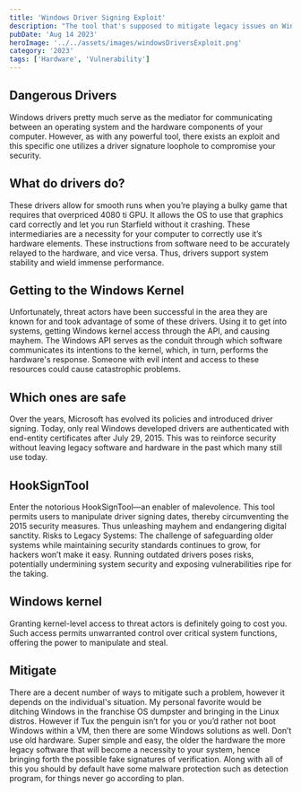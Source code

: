 ```yaml
---
title: 'Windows Driver Signing Exploit'
description: "The tool that's supposed to mitigate legacy issues on Windows systems is actually causing more."
pubDate: 'Aug 14 2023'
heroImage: '../../assets/images/windowsDriversExploit.png'
category: '2023'
tags: ['Hardware', 'Vulnerability']
---
```


## Dangerous Drivers
Windows drivers pretty much serve as the mediator for communicating between an operating system and the hardware components of your computer. However, as with any powerful tool, there exists an exploit and this specific one utilizes a driver signature loophole to compromise your security. 


## What do drivers do?
These drivers allow for smooth runs when you’re playing a bulky game that requires that overpriced 4080 ti GPU. It allows the OS to use that graphics card correctly and let you run Starfield without it crashing. These intermediaries are a necessity for your computer to correctly use it’s hardware elements. These instructions from software need to be accurately relayed to the hardware, and vice versa. Thus, drivers support system stability and wield immense performance.

## Getting to the Windows Kernel
Unfortunately, threat actors have been successful in the area they are known for and took advantage of some of these drivers. Using it to get into systems, getting Windows kernel access through the API, and causing mayhem. The Windows API serves as the conduit through which software communicates its intentions to the kernel, which, in turn, performs the hardware's response. Someone with evil intent and access to these resources could cause catastrophic problems.

## Which ones are safe
Over the years, Microsoft has evolved its policies and introduced driver signing. Today, only real Windows developed drivers are authenticated with end-entity certificates after July 29, 2015. This was to reinforce security without leaving legacy software and hardware in the past which many still use today.

## HookSignTool
Enter the notorious HookSignTool—an enabler of malevolence. This tool permits users to manipulate driver signing dates, thereby circumventing the 2015 security measures. Thus unleashing mayhem and endangering digital sanctity.
Risks to Legacy Systems:
The challenge of safeguarding older systems while maintaining security standards continues to grow, for hackers won’t make it easy. Running outdated drivers poses risks, potentially undermining system security and exposing vulnerabilities ripe for the taking.

## Windows kernel
Granting kernel-level access to threat actors is definitely going to cost you. Such access permits unwarranted control over critical system functions, offering the power to manipulate and steal.

## Mitigate
There are a decent number of ways to mitigate such a problem, however it depends on the individual's situation. My personal favorite would be ditching Windows in the franchise OS dumpster and bringing in the Linux distros. However if Tux the penguin isn’t for you or you’d rather not boot Windows within a VM, then there are some Windows solutions as well. Don’t use old hardware. Super simple and easy, the older the hardware the more legacy software that will become a necessity to your system, hence bringing forth the possible fake signatures of verification. Along with all of this you should by default have some malware protection such as detection program, for things never go according to plan.




